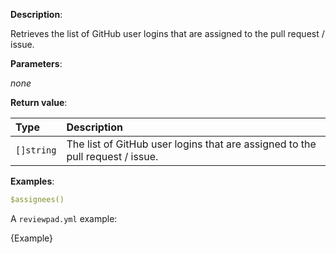 
**Description**:

Retrieves the list of GitHub user logins that are assigned to the pull request / issue.

**Parameters**:

_none_

**Return value**:

| Type       | Description                                                                   |
| :--------- | :---------------------------------------------------------------------------- |
| `[]string` | The list of GitHub user logins that are assigned to the pull request / issue. |

**Examples**:

```yml
$assignees()
```

A `reviewpad.yml` example:

<CodeBlock language="yml" title="reviewpad.yml">{Example}</CodeBlock>

